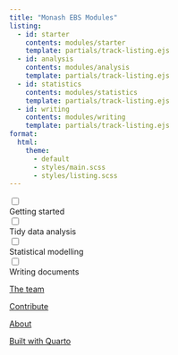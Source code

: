 ```yaml
---
title: "Monash EBS Modules"
listing:
  - id: starter
    contents: modules/starter
    template: partials/track-listing.ejs
  - id: analysis
    contents: modules/analysis
    template: partials/track-listing.ejs
  - id: statistics
    contents: modules/statistics
    template: partials/track-listing.ejs
  - id: writing
    contents: modules/writing
    template: partials/track-listing.ejs
format:
  html:
    theme:
      - default
      - styles/main.scss
      - styles/listing.scss
---
```


:::{.track-listing}

:::{.track}
```{=html}
<input type="checkbox" class = "track-chkbox">
<div class="track-header-card">
  <span> Getting started </span>
  <i></i>
</div>
```

:::{#starter .listing}
:::

:::
:::

:::{.track-listing}

:::{.track}
```{=html}
<input type="checkbox" class = "track-chkbox">
<div class="track-header-card">
  <span> Tidy data analysis </span>
  <i></i>
</div>
```

:::{#analysis .listing}
:::

:::
:::

:::{.track-listing}

:::{.track}
```{=html}
<input type="checkbox" class = "track-chkbox">
<div class="track-header-card">
  <span>Statistical modelling</span>
  <i></i>
</div>
```

:::{#statistics .listing}
:::

:::
:::

:::{.track-listing}

:::{.track}
```{=html}
<input type="checkbox" class = "track-chkbox">
<div class="track-header-card">
  <span>Writing documents</span>
  <i></i>
</div>
```

:::{#writing .listing}
:::

:::
:::

:::{.footer}
[The team](https://github.com/numbats/monash-learnr-modules/graphs/contributors)

[Contribute](https://github.com/numbats/monash-learnr-modules)
 
[About](https://numbat.space/)

[Built with Quarto](https://quarto.org/)
:::
